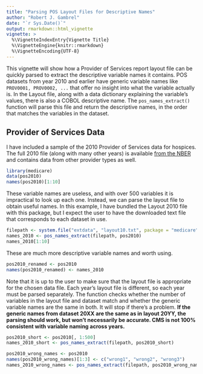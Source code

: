 ```yaml
---
title: "Parsing POS Layout Files for Descriptive Names"
author: "Robert J. Gambrel"
date: "`r Sys.Date()`"
output: rmarkdown::html_vignette
vignette: >
  %\VignetteIndexEntry{Vignette Title}
  %\VignetteEngine{knitr::rmarkdown}
  %\VignetteEncoding{UTF-8}
---
```


This vignette will show how a Provider of Services report layout file can be
quickly parsed to extract the descriptive variable names it contains. POS
datasets from year 2010 and earlier have generic variable names like `PROV0001,
PROV0002, ...` that offer no insight into what the variable actually is. In the
Layout file, along with a data dictionary explaining the variable's values,
there is also a COBOL descriptive name. The `pos_names_extract()` function will
parse this file and return the descriptive names, in the order that matches the
variables in the dataset.

## Provider of Services Data

I have included a sample of the 2010 Provider of Services data for hospices. The
full 2010 file (along with many other years) is available [from the
NBER](https://www.nber.org/data/provider-of-services.html) and contains data
from other provider types as well.

```r
library(medicare)
data(pos2010)
names(pos2010)[1:10]
```

These variable names are useless, and with over 500 variables it is impractical 
to look up each one. Instead, we can parse the layout file to obtain useful
names. In this example, I have bundled the Layout 2010 file with this package, 
but I expect the user to have the downloaded text file that corresponds to each
dataset in use.

```r
filepath <- system.file("extdata", "layout10.txt", package = "medicare")
names_2010 <- pos_names_extract(filepath, pos2010)
names_2010[1:10]
```

These are much more descriptive variable names and worth using.

```r
pos2010_renamed <- pos2010
names(pos2010_renamed) <- names_2010
```

Note that it is up to the user to make sure that the layout file is appropriate 
for the chosen data file. Each year's layout file is different, so each year 
must be parsed separately. The function checks whether the number of variables 
in the layout file and dataset match and whether the generic variable names are 
the same in both. It will stop if there's a problem. **If the generic names from
dataset 20XX are the same as in layout 20YY, the parsing should work, but won't
necessarily be accurate. CMS is not 100% consistent with variable naming across
years.**

```r
pos2010_short <- pos2010[, 1:500]
names_2010_short <- pos_names_extract(filepath, pos2010_short)
```

```r
pos2010_wrong_names <- pos2010
names(pos2010_wrong_names)[1:3] <- c("wrong1", "wrong2", "wrong3")
names_2010_wrong_names <- pos_names_extract(filepath, pos2010_wrong_names)
```
